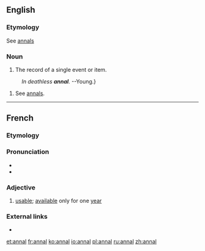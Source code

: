==English==

===Etymology===
See [[annals]]
===Noun===
{{en-noun}}
# The record of a single event or item.
:''In deathless '''annal'''.'' --Young.{{cn}}}
# See [[annals]].

----

==French==

===Etymology===
{{etyl|la|fr}} {{m|la|annus||year}}

===Pronunciation===
* {{IPA|/anal/|lang=fr}}
* {{homophones|lang=fr|anal|anale|anales|annale|annales}}

===Adjective===
{{fr-adj|mp=annaux}}

# {{context|legal|lang=fr}} [[usable]]; [[available]] only for one [[year]]

===External links===
* {{R:TLFi}}

[[et:annal]]
[[fr:annal]]
[[ko:annal]]
[[io:annal]]
[[pl:annal]]
[[ru:annal]]
[[zh:annal]]